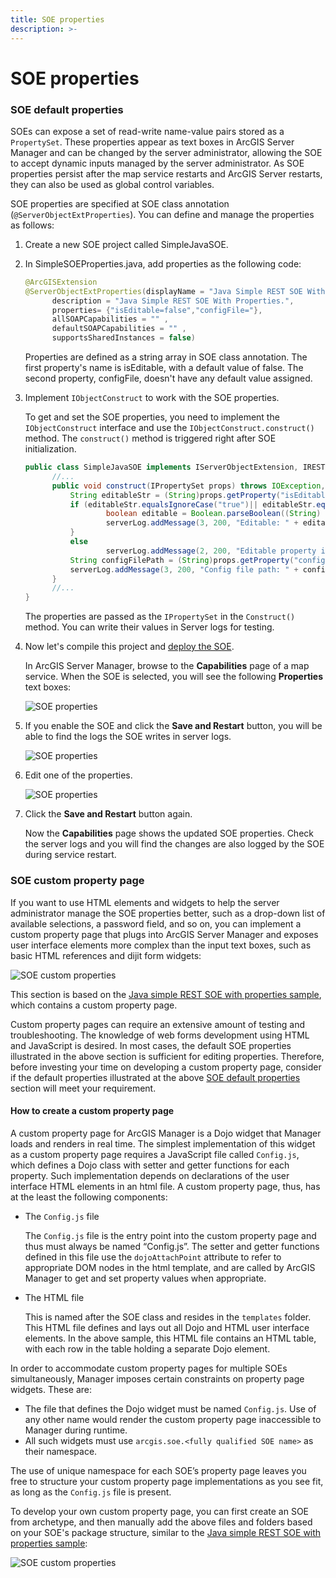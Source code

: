 ```yaml
---
title: SOE properties
description: >-
---
```


# SOE properties

### SOE default properties

SOEs can expose a set of read-write name-value pairs stored as a `PropertySet`. These properties appear as text boxes in ArcGIS Server Manager and can be changed by the server administrator, allowing the SOE to accept dynamic inputs managed by the server administrator. As SOE properties persist after the map service restarts and ArcGIS Server restarts, they can also be used as global control variables.  

SOE properties are specified at SOE class annotation (`@ServerObjectExtProperties`). You can define and manage the properties as follows:  

1.  Create a new SOE project called SimpleJavaSOE.  

2.  In SimpleSOEProperties.java, add properties as the following code:

    ```java
    @ArcGISExtension
    @ServerObjectExtProperties(displayName = "Java Simple REST SOE With Properties",
          description = "Java Simple REST SOE With Properties.",
          properties= {"isEditable=false","configFile="},
          allSOAPCapabilities = "" ,
          defaultSOAPCapabilities = "" ,
          supportsSharedInstances = false)
    ```

    Properties are defined as a string array in SOE class annotation. The first property's name is isEditable, with a default value of false. The second property, configFile, doesn't have any default value assigned.  

3.  Implement `IObjectConstruct` to work with the SOE properties.  

    To get and set the SOE properties, you need to implement the `IObjectConstruct` interface and use the `IObjectConstruct.construct()` method. The `construct()` method is triggered right after SOE initialization.

    ```java
    public class SimpleJavaSOE implements IServerObjectExtension, IRESTRequestHandler, IObjectConstruct { 
          //... 
          public void construct(IPropertySet props) throws IOException, AutomationException { 
              String editableStr = (String)props.getProperty("isEditable"); 
              if (editableStr.equalsIgnoreCase("true")|| editableStr.equalsIgnoreCase("false")) { 
                      boolean editable = Boolean.parseBoolean((String) props.getProperty("isEditable")); 
                      serverLog.addMessage(3, 200, "Editable: " + editable); 
              } 
              else 
                      serverLog.addMessage(2, 200, "Editable property is not valid."); 
              String configFilePath = (String)props.getProperty("configFile"); 
              serverLog.addMessage(3, 200, "Config file path: " + configFilePath); 
          } 
          //... 
    } 
    ```

    The properties are passed as the `IPropertySet` in the `Construct()` method. You can write their values in Server logs for testing.  

4.  Now let's compile this project and [deploy the SOE](../deploy-extensions-java/).  

    In ArcGIS Server Manager, browse to the **Capabilities** page of a map service. When the SOE is selected, you will see the following **Properties** text boxes:  

    ![](./bitmaps/soepropsjava1.png "SOE properties")

5.  If you enable the SOE and click the **Save and Restart** button, you will be able to find the logs the SOE writes in server logs.  

    ![](./bitmaps/soepropsjava2.png "SOE properties")

6.  Edit one of the properties.  

    ![](./bitmaps/soepropsjava3.png "SOE properties")

7.  Click the **Save and Restart** button again.  

    Now the **Capabilities** page shows the updated SOE properties. Check the server logs and you will find the changes are also logged by the SOE during service restart.  

### SOE custom property page

If you want to use HTML elements and widgets to help the server administrator manage the SOE properties better, such as a drop-down list of available selections, a password field, and so on, you can implement a custom property page that plugs into ArcGIS Server Manager and exposes user interface elements more complex than the input text boxes, such as basic HTML references and dijit form widgets:

![](./bitmaps/soepropsjava4.png "SOE custom properties")

This section is based on the [Java simple REST SOE with properties sample](/sample-code/Samples/java/soe/simplerestsoewithproperties/ReadMe/), which contains a custom property page.

Custom property pages can require an extensive amount of testing and troubleshooting. The knowledge of web forms development using HTML and JavaScript is desired. In most cases, the default SOE properties illustrated in the above section is sufficient for editing properties. Therefore, before investing your time on developing a custom property page, consider if the default properties illustrated at the above [SOE default properties](#soe-default-properties) section will meet your requirement.

#### How to create a custom property page

A custom property page for ArcGIS Manager is a Dojo widget that Manager loads and renders in real time. The simplest implementation of this widget as a custom property page requires a JavaScript file called `Config.js`, which defines a Dojo class with setter and getter functions for each property. Such implementation depends on declarations of the user interface HTML elements in an html file. A custom property page, thus, has at the least the following components:

- The `Config.js` file

  The `Config.js` file is the entry point into the custom property page and thus must always be named “Config.js”. The setter and getter functions defined in this file use the `dojoAttachPoint` attribute to refer to appropriate DOM nodes in the html template, and are called by ArcGIS Manager to get and set property values when appropriate.

- The HTML file

  This is named after the SOE class and resides in the `templates` folder. This HTML file defines and lays out all Dojo and HTML user interface elements. In the above sample, this HTML file contains an HTML table, with each row in the table holding a separate Dojo element.

In order to accommodate custom property pages for multiple SOEs simultaneously, Manager imposes certain constraints on property page widgets. These are:

-   The file that defines the Dojo widget must be named `Config.js`. Use of any other name would render the custom property page inaccessible to Manager during runtime.
-   All such widgets must use `arcgis.soe.<fully qualified SOE name>` as their namespace.

The use of unique namespace for each SOE’s property page leaves you free to structure your custom property page implementations as you see fit, as long as the `Config.js` file is present. 

To develop your own custom property page, you can first create an SOE from archetype, and then manually add the above files and folders based on your SOE's package structure, similar to the [Java simple REST SOE with properties sample](/sample-code/Samples/java/soe/simplerestsoewithproperties/ReadMe/):

![](./bitmaps/soepropsjava5.png "SOE custom properties")